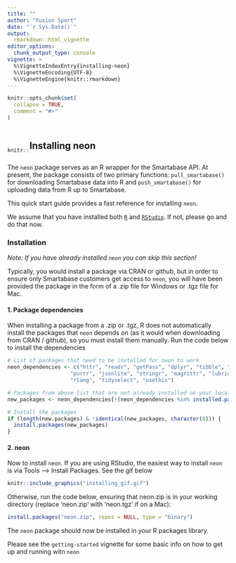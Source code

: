 ```yaml
---
title: ""
author: "Fusion Sport"
date: "`r Sys.Date()`"
output:
  rmarkdown::html_vignette
editor_options:
  chunk_output_type: console
vignette: >
  %\VignetteIndexEntry{installing-neon}
  %\VignetteEncoding{UTF-8}
  %\VignetteEngine{knitr::rmarkdown}
---
```


```r
knitr::opts_chunk$set(
  collapse = TRUE,
  comment = "#>"
)
```

<style>
.column-left{
float: left;
width: 10%;
text-align: left;
}
.column-right{
float: left;
width: 80%;
text-align: left;
}
</style>

<div class = "row">
<div class = "column-left">
<br>
```r
knitr::include_graphics("fusion_logo.png")
```
</div>
<div class = "column-right">
## Installing neon
</div>
</div>
<br><br><br><br>

The `neon` package serves as an R wrapper for the Smartabase API. At present, the package consists of two primary functions: `pull_smartabase()` for downloading Smartabase data into R and `push_smartabase()` for uploading data from R up to Smartabase. 

This quick start guide provides a fast reference for installing `neon`.

We assume that you have installed both [`R`](https://www.r-project.org/) and [`RStudio`](https://www.rstudio.com/products/rstudio/download/). If not, please go and do that now.

### Installation
*Note: If you have already installed `neon` you can skip this section!*

Typically, you would install a package via CRAN or github, but in order to ensure only Smartabase customers get access to `neon`, you will have been provided the package in the form of a .zip file for Windows or .tgz file for Mac.

#### 1. Package dependencies
When installing a package from a .zip or .tgz, R does not automatically install the packages that `neon` depends on (as it would when downloading from CRAN / github), so you must install them manually. Run the code below to install the dependencies

```r
# List of packages that need to be installed for neon to work
neon_dependencies <- c("httr", "readr", "getPass", "dplyr", "tibble", "tidyr", 
                    "purrr", "jsonlite", "stringr", "magrittr", "lubridate", 
                    "rlang", "tidyselect", "usethis")

# Packages from above list that are not already installed on your local machine
new_packages <- neon_dependencies[!(neon_dependencies %in% installed.packages()[, "Package"])]

# Install the packages
if (length(new.packages) & !identical(new_packages, character(0))) {
  install.packages(new_packages)
}
```

#### 2. neon

Now to install `neon`. If you are using RStudio, the easiest way to install `neon` is via Tools --> Install Packages. See the gif below

```r
knitr::include_graphics("installing_gif.gif")
```

Otherwise, run the code below, ensuring that neon.zip is in your working directory (replace 'neon.zip' with 'neon.tgz' if on a Mac):

```r
install.packages("neon.zip", repos = NULL, type = "binary")
```

The `neon` package should now be installed in your R packages library.

Please see the `getting-started` vignette for some basic info on how to get up and running witn `neon`
